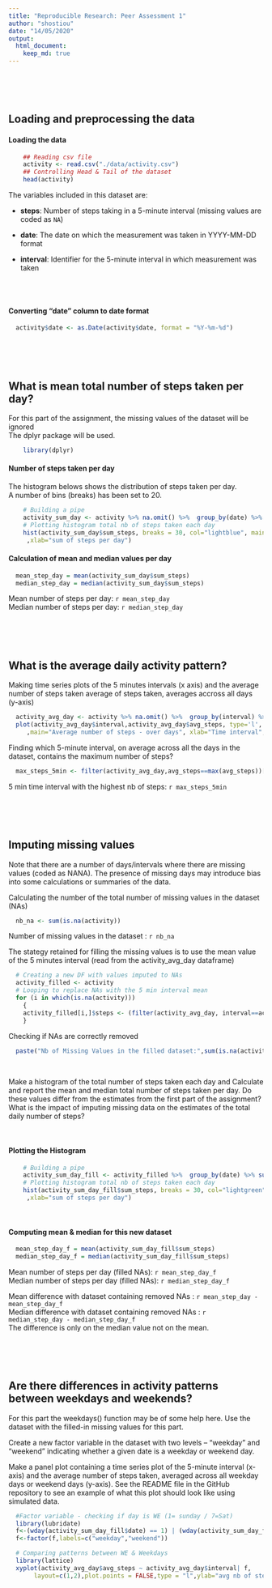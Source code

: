 ```yaml
---
title: "Reproducible Research: Peer Assessment 1"
author: "shostiou"
date: "14/05/2020"
output: 
  html_document:
    keep_md: true
---
```


<br>
<br>
<br>


## Loading and preprocessing the data

#### Loading the data
```r
    ## Reading csv file
    activity <- read.csv("./data/activity.csv")
    ## Controlling Head & Tail of the dataset
    head(activity)
```

The variables included in this dataset are:  

* **steps**: Number of steps taking in a 5-minute interval (missing
    values are coded as `NA`)

* **date**: The date on which the measurement was taken in YYYY-MM-DD
    format

* **interval**: Identifier for the 5-minute interval in which
    measurement was taken  

<br>
<br>

#### Converting "date" column to date format

```r
  activity$date <- as.Date(activity$date, format = "%Y-%m-%d")
```


<br>
<br>
<br>




## What is mean total number of steps taken per day?  

For this part of the assignment, the missing values of the dataset will be ignored  
The dplyr package will be used.  

```r
    library(dplyr)
```

#### Number of steps taken per day  

The histogram belows shows the distribution of steps taken per day.  
A number of bins (breaks) has been set to 20.  

```r
    # Building a pipe
    activity_sum_day <- activity %>% na.omit() %>%  group_by(date) %>% summarize(sum_steps =sum(steps))
    # Plotting histogram total nb of steps taken each day
    hist(activity_sum_day$sum_steps, breaks = 30, col="lightblue", main="total number of steps taken per day"
     ,xlab="sum of steps per day")
```

#### Calculation of mean and median values per day  

```r
  mean_step_day = mean(activity_sum_day$sum_steps)
  median_step_day = median(activity_sum_day$sum_steps)
```

Mean number of steps per day: `r mean_step_day`  
Median number of steps per day: `r median_step_day`

<br>
<br>
<br>


## What is the average daily activity pattern?

Making time series plots of the 5 minutes intervals (x axis) and the average number of steps taken average of steps
taken, averages accross all days (y-axis)  

```r
  activity_avg_day <- activity %>% na.omit() %>%  group_by(interval) %>% summarize(avg_steps =mean(steps))
  plot(activity_avg_day$interval,activity_avg_day$avg_steps, type='l', col='darkblue'
     ,main="Average number of steps - over days", xlab="Time interval",ylab="Steps - averaged over days")

```

Finding which 5-minute interval, on average across all the days in the dataset, contains the maximum number of steps?  

```r
  max_steps_5min <- filter(activity_avg_day,avg_steps==max(avg_steps))[1]
```

5 min time interval with the highest nb of steps: `r max_steps_5min`

<br>
<br>
<br>



## Imputing missing values

Note that there are a number of days/intervals where there are missing values (coded as NA\color{red}{\verb|NA|}NA). The presence of missing days may introduce bias into some calculations or summaries of the data.  

Calculating the number of the total number of missing values in the dataset (NAs)  

```r
  nb_na <- sum(is.na(activity))
```

Number of missing values in the dataset : `r nb_na`



The stategy retained for filling the missing values is to use the mean value of the 5 minutes interval
(read from the activity_avg_day dataframe)  

```r
  # Creating a new DF with values imputed to NAs
  activity_filled <- activity
  # Looping to replace NAs with the 5 min interval mean
  for (i in which(is.na(activity)))
    {
    activity_filled[i,]$steps <- (filter(activity_avg_day, interval==activity_filled[i,]$interval)$avg_steps)
    }
```

Checking if NAs are correctly removed

```r
  paste("Nb of Missing Values in the filled dataset:",sum(is.na(activity_filled)))
```
<br>

Make a histogram of the total number of steps taken each day and Calculate and report the mean and median total number of steps taken per day. Do these values differ from the estimates from the first part of the assignment? What is the impact of imputing missing data on the estimates of the total daily number of steps?  

<br>

#### Plotting the Histogram  

```r
    # Building a pipe
    activity_sum_day_fill <- activity_filled %>%  group_by(date) %>% summarize(sum_steps =sum(steps))
    # Plotting histogram total nb of steps taken each day
    hist(activity_sum_day_fill$sum_steps, breaks = 30, col="lightgreen", main="total number of steps taken per day NAs filled"
     ,xlab="sum of steps per day")  
```

<br>

#### Computing mean & median for this new dataset  

```r
  mean_step_day_f = mean(activity_sum_day_fill$sum_steps)
  median_step_day_f = median(activity_sum_day_fill$sum_steps)
```

Mean number of steps per day (filled NAs): `r mean_step_day_f`  
Median number of steps per day (filled NAs): `r median_step_day_f` 

Mean difference with dataset containing removed NAs : `r mean_step_day - mean_step_day_f`  
Median difference with dataset containing removed NAs : `r median_step_day - median_step_day_f`  
The difference is only on the median value not on the mean.  

<br>
<br>
<br>


## Are there differences in activity patterns between weekdays and weekends?

For this part the weekdays() function may be of some help here. Use the dataset with the filled-in missing values for this part.  

Create a new factor variable in the dataset with two levels – “weekday” and “weekend” indicating whether a given date is a weekday or weekend day.  

Make a panel plot containing a time series plot of the 5-minute interval (x-axis) and the average number of steps taken, averaged across all weekday days or weekend days (y-axis). See the README file in the GitHub repository to see an example of what this plot should look like using simulated data.  

```r
  #Factor variable - checking if day is WE (1= sunday / 7=Sat)
  library(lubridate)
  f<-(wday(activity_sum_day_fill$date) == 1) | (wday(activity_sum_day_fill$date) == 7)
  f<-factor(f,labels=c("weekday","weekend"))

  # Comparing patterns between WE & Weekdays
  library(lattice)
  xyplot(activity_avg_day$avg_steps ~ activity_avg_day$interval| f,
       layout=c(1,2),plot.points = FALSE,type = "l",ylab="avg nb of steps over 5 min period", xlab="interval", main="Activity between WE & Weekdays")

```




